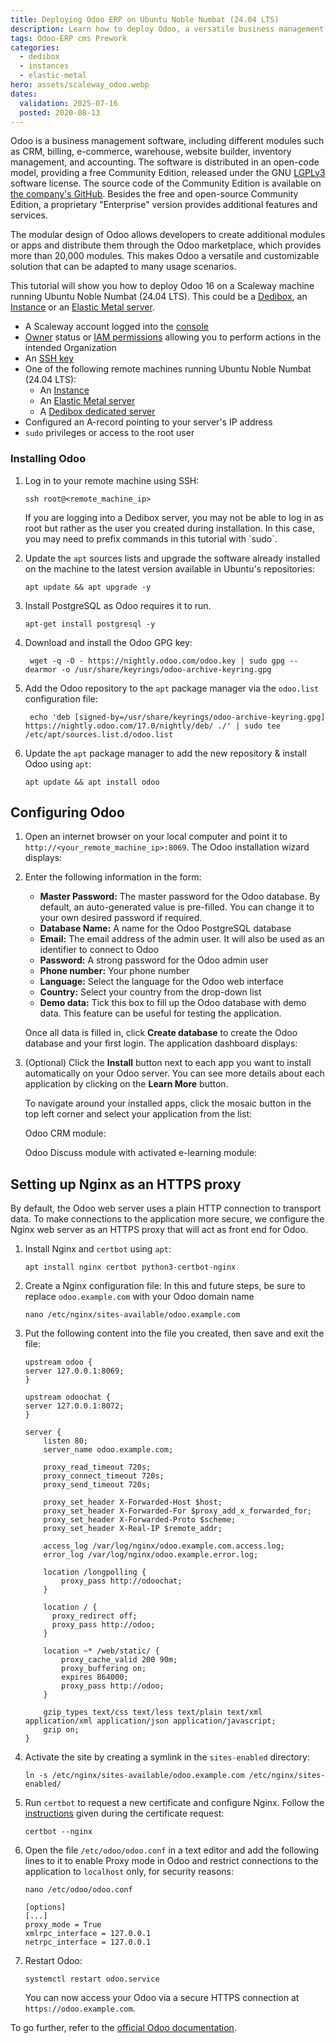 ```yaml
---
title: Deploying Odoo ERP on Ubuntu Noble Numbat (24.04 LTS)
description: Learn how to deploy Odoo, a versatile business management software on Ubuntu Noble Numbat (24.04 LTS)
tags: Odoo-ERP cms Prework
categories:
  - dedibox
  - instances
  - elastic-metal
hero: assets/scaleway_odoo.webp
dates:
  validation: 2025-07-16
  posted: 2020-08-13
---
```




Odoo is a business management software, including different modules such as CRM, billing, e-commerce, warehouse, website builder, inventory management, and accounting. The software is distributed in an open-code model, providing a free Community Edition, released under the GNU [LGPLv3](https://www.gnu.org/licenses/lgpl-3.0.en.html) software license. The source code of the Community Edition is available on [the company's GitHub](https://github.com/odoo/odoo). Besides the free and open-source Community Edition, a proprietary "Enterprise" version provides additional features and services.

The modular design of Odoo allows developers to create additional modules or apps and distribute them through the Odoo marketplace, which provides more than 20,000 modules. This makes Odoo a versatile and customizable solution that can be adapted to many usage scenarios.

This tutorial will show you how to deploy Odoo 16 on a Scaleway machine running Ubuntu Noble Numbat (24.04 LTS). This could be a [Dedibox](https://www.scaleway.com/en/dedibox/), an [Instance](https://www.scaleway.com/en/virtual-instances/) or an [Elastic Metal server](https://www.scaleway.com/en/elastic-metal/).

<Requirements />

- A Scaleway account logged into the [console](https://console.scaleway.com)
- [Owner](/iam/concepts/#owner) status or [IAM permissions](/iam/concepts/#permission) allowing you to perform actions in the intended Organization
- An [SSH key](/organizations-and-projects/how-to/create-ssh-key/)
- One of the following remote machines running Ubuntu Noble Numbat (24.04 LTS):
    - An [Instance](/instances/how-to/create-an-instance/)
    - An [Elastic Metal server](/elastic-metal/how-to/create-server/)
    - A [Dedibox dedicated server](/dedibox/how-to/order-a-server/)
- Configured an A-record pointing to your server's IP address
- `sudo` privileges or access to the root user

### Installing Odoo

1. Log in to your remote machine using SSH:
    ```
    ssh root@<remote_machine_ip>
    ```

    <Message type="note">
      If you are logging into a Dedibox server, you may not be able to log in as root but rather as the user you created during installation. In this case, you may need to prefix commands in this tutorial with `sudo`.
    </Message>
2. Update the `apt` sources lists and upgrade the software already installed on the machine to the latest version available in Ubuntu's repositories:
    ```
    apt update && apt upgrade -y
    ```
3. Install PostgreSQL as Odoo requires it to run.
    ```
    apt-get install postgresql -y
    ```
4. Download and install the Odoo GPG key:
    ```
     wget -q -O - https://nightly.odoo.com/odoo.key | sudo gpg --dearmor -o /usr/share/keyrings/odoo-archive-keyring.gpg
    ```
5. Add the Odoo repository to the `apt` package manager via the `odoo.list` configuration file:
    ```
     echo 'deb [signed-by=/usr/share/keyrings/odoo-archive-keyring.gpg] https://nightly.odoo.com/17.0/nightly/deb/ ./' | sudo tee /etc/apt/sources.list.d/odoo.list
    ```
6. Update the `apt` package manager to add the new repository & install Odoo using `apt`:
    ```
    apt update && apt install odoo
    ```

## Configuring Odoo

1. Open an internet browser on your local computer and point it to `http://<your_remote_machine_ip>:8069`. The Odoo installation wizard displays:
    <Lightbox image={image} width="600" alt="" />
2. Enter the following information in the form:
    - **Master Password:** The master password for the Odoo database. By default, an auto-generated value is pre-filled. You can change it to your own desired password if required.
    - **Database Name:** A name for the Odoo PostgreSQL database
    - **Email:** The email address of the admin user. It will also be used as an identifier to connect to Odoo
    - **Password:** A strong password for the Odoo admin user
    - **Phone number:** Your phone number
    - **Language:** Select the language for the Odoo web interface
    - **Country:** Select your country from the drop-down list
    - **Demo data:** Tick this box to fill up the Odoo database with demo data. This feature can be useful for testing the application.

    Once all data is filled in, click **Create database** to create the Odoo database and your first login. The application dashboard displays:

    <Lightbox image={image2} width="900" alt="" />
3. (Optional) Click the **Install** button next to each app you want to install automatically on your Odoo server. You can see more details about each application by clicking on the **Learn More** button.

    To navigate around your installed apps, click the mosaic button in the top left corner and select your application from the list:

    <Lightbox image={image3} width="135" alt="" />

    Odoo CRM module:

    <Lightbox image={image4} width="900" alt="" />

    Odoo Discuss module with activated e-learning module:

    <Lightbox image={image5} width="900" alt="" />

## Setting up Nginx as an HTTPS proxy

By default, the Odoo web server uses a plain HTTP connection to transport data. To make connections to the application more secure, we configure the Nginx web server as an HTTPS proxy that will act as front end for Odoo.

1. Install Nginx and `certbot` using `apt`:
    ```
    apt install nginx certbot python3-certbot-nginx
    ```
2. Create a Nginx configuration file:
    <Message type="important">
      In this and future steps, be sure to replace `odoo.example.com` with your Odoo domain name
    </Message>

    ```
    nano /etc/nginx/sites-available/odoo.example.com
    ```

3. Put the following content into the file you created, then save and exit the file:
    ```
    upstream odoo {
    server 127.0.0.1:8069;
    }

    upstream odoochat {
    server 127.0.0.1:8072;
    }

    server {
        listen 80;
        server_name odoo.example.com;

        proxy_read_timeout 720s;
        proxy_connect_timeout 720s;
        proxy_send_timeout 720s;

        proxy_set_header X-Forwarded-Host $host;
        proxy_set_header X-Forwarded-For $proxy_add_x_forwarded_for;
        proxy_set_header X-Forwarded-Proto $scheme;
        proxy_set_header X-Real-IP $remote_addr;

        access_log /var/log/nginx/odoo.example.com.access.log;
        error_log /var/log/nginx/odoo.example.error.log;

        location /longpolling {
            proxy_pass http://odoochat;
        }

        location / {
          proxy_redirect off;
          proxy_pass http://odoo;
        }

        location ~* /web/static/ {
            proxy_cache_valid 200 90m;
            proxy_buffering on;
            expires 864000;
            proxy_pass http://odoo;
        }

        gzip_types text/css text/less text/plain text/xml application/xml application/json application/javascript;
        gzip on;
    }
    ```
4. Activate the site by creating a symlink in the `sites-enabled` directory:
    ```
    ln -s /etc/nginx/sites-available/odoo.example.com /etc/nginx/sites-enabled/
    ```
5. Run `certbot` to request a new certificate and configure Nginx. Follow the [instructions](/tutorials/configure-nginx-lets-encrypt/#installing-certbot-and-obtaining-a-certificate) given during the certificate request:
    ```
    certbot --nginx
    ```
6. Open the file `/etc/odoo/odoo.conf` in a text editor and add the following lines to it to enable Proxy mode in Odoo and restrict connections to the application to `localhost` only, for security reasons:
    ```
    nano /etc/odoo/odoo.conf
    ```

    ```
    [options]
    [...]
    proxy_mode = True
    xmlrpc_interface = 127.0.0.1
    netrpc_interface = 127.0.0.1
    ```
7. Restart Odoo:
    ```
    systemctl restart odoo.service
    ```

    You can now access your Odoo via a secure HTTPS connection at `https://odoo.example.com`.

To go further, refer to the [official Odoo documentation](https://www.odoo.com/documentation/master/applications.html).